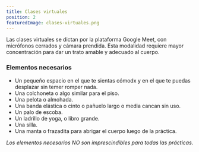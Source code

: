 ```yaml
---
title: Clases virtuales
position: 2
featuredImage: clases-virtuales.png
---
```



Las clases virtuales se dictan por la plataforma Google Meet, con micrófonos cerrados y cámara prendida. 
Esta modalidad requiere mayor concentración para dar un trato amable y adecuado al cuerpo.

<ConsideracionesGenerales />

### Elementos necesarios

- Un pequeño espacio en el que te sientas cómodx y en el que te puedas desplazar sin temer romper nada.
- Una colchoneta o algo similar para el piso.
- Una pelota o almohada.
- Una banda elástica o cinto o pañuelo largo o media cancan sin uso.
- Un palo de escoba.
- Un ladrillo de yoga, o libro grande.
- Una silla.
- Una manta o frazadita para abrigar el cuerpo luego de la práctica.

_Los elementos necesarios NO son imprescindibles para todas las prácticas_.
